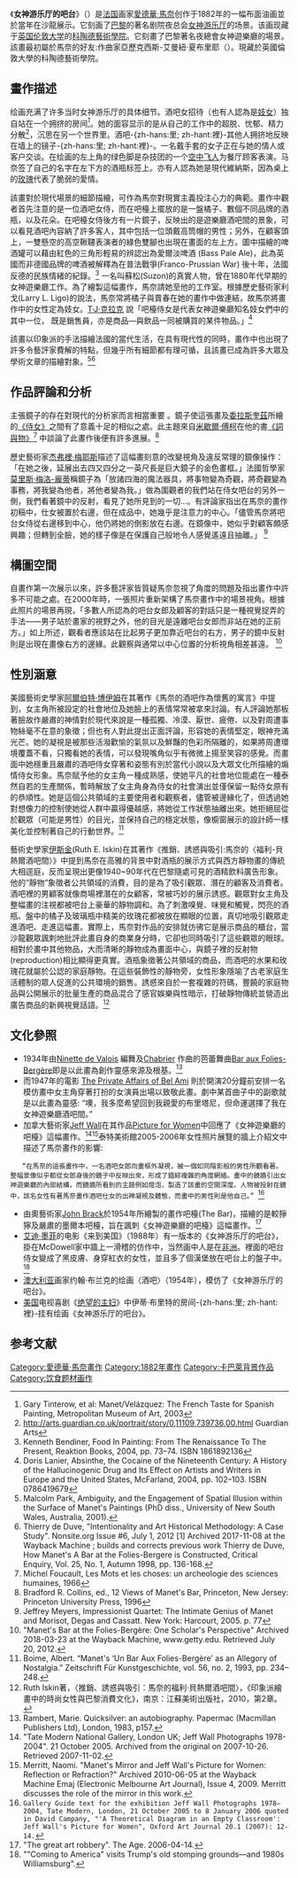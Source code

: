 {{Painting
| image_file=Edouard Manet 004.jpg
| title=Un bar aux Folies Bergère
|zh_title=女神游乐厅的吧台
| artist=[[愛德華·馬奈|愛德華·馬奈]]
| year=1882年
| type=[[油画|布面油画]]
| height=96
| width=130
| height_inch=37.8
| width_inch=51.2
| city= [[伦敦|伦敦]]
| museum=科陶德藝術學院
}}
《'''女神游乐厅的吧台'''》（{{lang-fr|''Un bar aux Folies Bergère''}}）是[[法国|法国]]画家[[愛德華·馬奈|愛德華·馬奈]]创作于1882年的一幅布面油画並於當年在沙龍展示。它刻画了[[巴黎|巴黎]]的著名剧院夜总会[[女神游乐厅|女神游乐厅]]的场景。该画现藏于[[英国|英国]][[伦敦大学|伦敦大学]]的[[科陶德藝術學院|科陶德藝術學院]]。它刻畫了巴黎著名夜總會女神遊樂廳的場景。該畫最初屬於馬奈的好友:作曲家亞歷克西斯-艾曼紐·夏布里耶（{{lang-en|''Alexis-Emmanuel Chabrier''}}）。現藏於英國倫敦大學的科陶德藝術學院。

==畫作描述==
绘画充满了许多当时女神游乐厅的具体细节。酒吧女招待（也有人認為是[[妓女|妓女]]）独自站在一个拥挤的房间<ref>Gary Tinterow, et al: Manet/Velázquez: The French Taste for Spanish Painting, Metropolitan Museum of Art, 2003</ref>。她的面容显示的是从自己的工作中的超脱、忧郁、精力分散<ref name=gua>http://arts.guardian.co.uk/portrait/story/0,11109,739736,00.html {{Wayback|url=http://arts.guardian.co.uk/portrait/story/0,11109,739736,00.html |date=20080217090325 }} Guardian Arts</ref>，沉思在另一个世界里。酒吧-{zh-hans:里; zh-hant:裡}-其他人拥挤地反映在墙上的镜子-{zh-hans:里; zh-hant:裡}-。一名戴手套的女子正在与她的情人或客户交谈。在绘画的左上角的绿色脚是杂技团的一个[[空中飞人|空中飞人]]为餐厅顾客表演。马奈签了自己的名字在左下方的酒瓶标签上。亦有人認為她是現代維納斯，因為桌上的[[玫瑰|玫瑰]]代表了脆弱的愛情。

該畫對於現代場景的細節描繪，可作為馬奈對現實主義投注心力的典範。畫作中觀者首先注意的是一位酒吧女侍，而在吧檯上擺放的是一盤橘子、數個不同品牌的酒瓶，以及花朵。在吧檯女侍後方有一片鏡子，反映出的是遊樂廳酒吧間的景象，可以看見酒吧內容納了許多客人，其中包括一位頭戴高筒帽的男性；另外，在顧客頭上，一雙懸空的高空鞦韆表演者的綠色雙腳也出現在畫面的左上方。圖中描繪的啤酒罐可以藉由紅色的三角形輕易的辨認出為愛爾淡啤酒 (Bass Pale Ale)，此為英國而非德國品牌的啤酒被解釋為在普法戰爭(Franco-Prussian War) 後十年，法國反德的民族情緒的紀錄。<ref>Kenneth Bendiner, Food In Painting: From The Renaissance To The Present, Reaktion Books, 2004, pp. 73–74. ISBN 1861892136</ref>
一名叫蘇松(Suzon)的真實人物，曾在1880年代早期的女神遊樂廳工作。為了繪製這幅畫作，馬奈請她至他的工作室。根據歷史藝術家利戈(Larry L. Ligo)的說法，馬奈常將橘子與賣春在她的畫作中做連結，故馬奈將畫作中的女性定為妓女。[[T·J·克拉克|T·J·克拉克]] 說「吧檯侍女是代表女神遊樂廳知名妓女們中的其中一位， 既是銷售員，亦是商品—與飲品一同被購買的某件物品。」<ref>Doris Lanier, Absinthe, the Cocaine of the Nineteenth Century: A History of the Hallucinogenic Drug and Its Effect on Artists and Writers in Europe and the United States, McFarland, 2004, pp. 102–103. ISBN 0786419679</ref>

該畫以印象派的手法描繪法國的當代生活，在具有現代性的同時，畫作中也出現了許多令藝評家費解的特點，但幾乎所有細節都有理可循，且該畫已成為許多大眾及學術文章的描繪對象。<ref>Malcolm Park, Ambiguity, and the Engagement of Spatial Illusion within the Surface of Manet's Paintings (PhD diss., University of New South Wales, Australia, 2001).</ref><ref>Thierry de Duve, "Intentionality and Art Historical Methodology: A Case Study". Nonsite.org Issue #6, July 1, 2012 [1] Archived 2017-11-08 at the Wayback Machine ; builds and corrects previous work Thierry de Duve, How Manet's A Bar at the Folies-Bergere is Constructed, Critical Enquiry, Vol. 25, No. 1, Autumn 1998, pp. 136-168.</ref>

==作品評論和分析==
主張鏡子的存在對現代的分析家而言相當重要 。鏡子使這張畫及[[委拉斯奎茲|委拉斯奎茲]]所繪的[[《侍女》|《侍女》]]之間有了意義十足的相似之處。此主題來自[[米歇爾·傅柯|米歇爾·傅柯]]在他的書[[《詞與物》|《詞與物》]]<ref>Michel Foucault, Les Mots et les choses: un archeologie des sciences humaines, 1966</ref> 中談論了此畫作後便有許多進展。<ref>Bradford R. Collins, ed., 12 Views of Manet's Bar, Princeton, New Jersey: Princeton University Press, 1996</ref>

歷史藝術家[[杰弗裡·梅耶斯|杰弗裡·梅耶斯]]描述了這幅畫刻意的改變視角及違反常理的鏡像操作：「在她之後，延展出去四又四分之一英尺長是巨大鏡子的金色畫框。」法國哲學家[[莫里斯·梅洛-龐蒂|莫里斯·梅洛-龐蒂]]稱鏡子為「放諸四海的魔法器具，將事物變為奇觀，將奇觀變為事務，將我變為他者，將他者變為我。」做為圍觀者的我們站在侍女吧台的另外一側，我們看著鏡中的反射，看見了她所見到的一切...。有評論家指出在馬奈的畫作初稿中，仕女被置於右邊，但在成品中，她幾乎是注意力的中心。「儘管馬奈將吧台女侍從右邊移到中心，他仍將她的倒影放在右邊。在鏡像中，她似乎對顧客頗感興趣；但轉到全臉，她的樣子像是在保護自己般地令人感覺遙遠且抽離。」 <ref>Jeffrey Meyers, Impressionist Quartet: The Intimate Genius of Manet and Morisot, Degas and Cassatt. New York: Harcourt, 2005. p. 77</ref>

==構圖空間==
自畫作第一次展示以來，許多藝評家皆質疑馬奈忽視了角度的問題及指出畫作中許多不可能之處。在2000年時，一張照片重新架構了馬奈畫作中的場景視角。根據此照片的場景再現，「多數人所認為的吧台女郎及顧客的對話只是一種視覺捉弄的手法——男子站於畫家的視野之外，他的目光是遠離吧台女郎而非站在她的正前方。」如上所述，觀看者應該站在比起男子更加靠近吧台的右方，男子的鏡中反射則是出現在畫像右方的邊緣。此觀察與通常以中心位置的分析視角相差甚遠。 <ref>"Manet's Bar at the Folies-Bergère: One Scholar's Perspective" Archived 2018-03-23 at the Wayback Machine, www.getty.edu. Retrieved July 20, 2012.</ref>

==性別涵意==
美國藝術史學家[[阿爾伯特·博伊姆|阿爾伯特·博伊姆]]在其著作《馬奈的酒吧作為懷舊的寓言》中提到，女主角所被設定的社會地位及她臉上的表情常常被拿來討論。有人評論她那板著臉故作嚴肅的神情對於現代來說是一種孤獨、冷漠、厭世、疲倦、以及對周遭事物絲毫不在意的象徵；但也有人對此提出正面評論，形容她的表情堅定，眼神充滿光芒。她的凝視是被那些活潑歡愉的氣氛以及鮮豔的色彩所隔離的，如果將周遭環境覆蓋不看，只獨看她的表情，可以發現嘴角似乎有微微上揚至笑容的感覺。而畫面中她穩重且嚴肅的酒吧侍女穿著和姿態有別於當代小說以及大眾文化所描繪的煽情侍女形象。馬奈賦予他的女主角一種成熟感，使她平凡的社會地位能處在一種泰然自若的生產關係，暫時解放了女主角身為侍女的社會演出並僅保留一點侍女原有的恭順性。她是這個公共領域的主要使用者和觀察者，儘管被邊緣化了，但透過她對想像力的控制使她從人群中贏得優越感，將她從工作狀態抽離出來。她拒絕屈從於觀眾（可能是男性）的目光，並保持自己的穩定狀態，像櫥窗展示的設計師一樣美化並控制著自己的行動世界。<ref>Boime, Albert. “Manet's ‘Un Bar Aux Folies-Bergère’ as an Allegory of Nostalgia.” Zeitschrift Für Kunstgeschichte, vol. 56, no. 2, 1993, pp. 234–248.</ref> 

藝術史學家[[伊斯金|伊斯金]](Ruth E. Iskin)在其著作《推銷、誘惑與吸引:馬奈的〈福利-貝熱爾酒吧間〉》中提到馬奈在高雅的背景中對酒瓶的展示方式與西方靜物畫的傳統大相逕庭，反而呈現出更像1940~90年代在巴黎隨處可見的酒精飲料廣告形象。他的“靜物”象徵者公共領域的消費，目的是為了吸引觀眾、潛在的顧客及消費者。酒吧裡的男顧客就像商場裡潛在的女顧客，常被巧妙的展示誘惑。觀眾對女主角及整幅畫的注視都被吧台上豪華的靜物調和。為了刺激嗅覺、味覺和觸覺，閃亮的酒瓶、盤中的橘子及玻璃瓶中精美的玫瑰花都被放在顯眼的位置，真切地吸引觀眾走進酒吧、走進這幅畫。實際上，馬奈對作品的安排就彷彿它是展示商品的櫃台，當沙龍觀眾諷刺地批評此畫自身的商業身分時，它卻也同時吸引了這些觀眾的眼球。相對於畫中其他物品，大而清晰的靜物成為畫面中心，與鏡子裡的反射物(reproduction)相比顯得更真實。酒瓶象徵著公共領域的商品，而酒吧的水果和玫瑰花就屬於公認的家庭靜物。在這些裝飾性的靜物旁，女性形象隱喻了古老家庭生活體制的眾人促進的公共環境的銷售。誘惑來自於一套複雜的符碼，豐饒的家庭物品與公開展示的批量生產的商品混合了感官娛樂與性暗示，打破靜物傳統並營造出廣告商品的新興視覺話語。<ref>Ruth Iskin著，〈推銷、誘惑與吸引：馬奈的福利‧貝熱爾酒吧間〉，《印象派繪畫中的時尚女性與巴黎消費文化》，南京：江蘇美術出版社，2010，第2章。</ref>

==文化參照==
*1934年由[[Ninette_de_Valois|Ninette de Valois]] 編舞及[[Chabrier|Chabrier]] 作曲的芭蕾舞曲[[Bar_aux_Folies-Bergère|Bar aux Folies-Bergère]]即是以此畫為創作靈感來源及根基。<ref>Rambert, Marie. Quicksilver: an autobiography. Papermac (Macmillan Publishers Ltd), London, 1983, p157.</ref> 
*而1947年的電影 [[The_Private_Affairs_of_Bel_Ami|The Private Affairs of Bel Ami]] 則於開演20分鐘前安排一名模仿畫中女主角穿著打扮的女演員出場以致敬此畫。劇中某首曲子中的副歌就是以此畫為靈感: “噢，我多麼希望回到我親愛的布里塔尼，但命運選擇了我在女神遊樂廳酒吧間。”
*加拿大藝術家[[Jeff_Wall|Jeff Wall]]在其作品[[Picture_for_Women|Picture for Women]]中回應了《女神遊樂廳的吧檯》這幅畫作。<ref> "Tate Modern National Gallery, London UK; Jeff Wall Photographs 1978-2004". 21 October 2005. Archived from the original on 2007-10-26. Retrieved 2007-11-02.</ref><ref>Merritt, Naomi. "Manet's Mirror and Jeff Wall's Picture for Women: Reflection or Refraction?" Archived 2010-06-05 at the Wayback Machine Emaj (Electronic Melbourne Art Journal), Issue 4, 2009. Merritt discusses the role of the mirror in this work.</ref>泰特美術館2005-2006年女性照片展覽的牆上介紹文中描述了馬奈畫作的影響:
	“在馬奈的這張畫作中，一名酒吧女郎向畫框外凝視，被一個如同陰影般的男性所觀看著。整幅景像似乎都從女郎身後的鏡子中反映出來，形成了錯綜複雜的角度網絡。畫中的鏡牆引出女神遊樂廳的內部結構，而鏡牆所看到的主題例如燈泡，製造了該畫的空間深度。人物被投射在鏡中，該名女性有著馬奈畫作酒吧仕女的出神凝視及體態，而畫中的男性則是他自己。” <ref>Gallery Guide text for the exhibition Jeff Wall Photographs 1978–2004, Tate Modern, London, 21 October 2005 to 8 January 2006 quoted in David Campany, "'A Theoretical Diagram in an Empty Classroom': Jeff Wall's Picture for Women", Oxford Art Journal 20.1 (2007): 12-14.</ref>

*由奧藝術家[[John_Brack|John Brack]]於1954年所繪製的畫作吧檯(The Bar)，描繪的是較猙獰及嚴肅的墨爾本吧檯，旨在諷刺《女神遊樂廳的吧檯》這幅畫作。<ref>"The great art robbery". The Age. 2006-04-14.</ref>
* [[艾迪·墨菲|艾迪·墨菲]]的电影《来到美国》（1988年）有一版本的《女神游乐厅的吧台》，掛在McDowell家中牆上一滑稽的仿作中，当然画中人是在[[非洲|非洲]]。裡面的吧台侍女變成了黑皮膚、身穿紅衣的女性，並且多了個漢堡放在吧台上的盤子中。<ref>""Coming to America" visits Trump's old stomping grounds—and 1980s Williamsburg". </ref>
* [[澳大利亚|澳大利亚]]画家约翰·布兰克的绘画〈酒吧〉（1954年），模仿了《女神游乐厅的吧台》。
* [[美国|美国]]电视喜剧《[[绝望的主妇|绝望的主妇]]》中伊蒂·布里特的房间-{zh-hans:里; zh-hant:裡}-挂有绘画《女神游乐厅的吧台》。


== 参考文献 ==
<div class="references-small">
<references />
</div>

{{Authority control}}

[[Category:愛德華·馬奈畫作|Category:愛德華·馬奈畫作]]
[[Category:1882年畫作|Category:1882年畫作]]
[[Category:卡巴萊背景作品|Category:卡巴萊背景作品]]
[[Category:饮食题材画作|Category:饮食题材画作]]